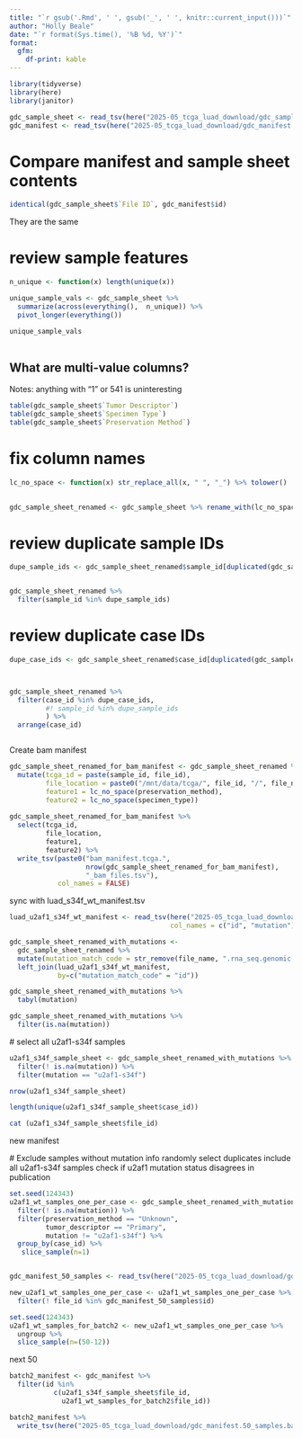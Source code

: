 ```yaml
---
title: "`r gsub('.Rmd', ' ', gsub('_', ' ', knitr::current_input()))`"
author: "Holly Beale"
date: "`r format(Sys.time(), '%B %d, %Y')`"
format: 
  gfm:
    df-print: kable
---
```


```r

library(tidyverse)
library(here)
library(janitor)

```


```r
gdc_sample_sheet <- read_tsv(here("2025-05_tcga_luad_download/gdc_sample_sheet.2025-05-22.tsv"))
gdc_manifest <- read_tsv(here("2025-05_tcga_luad_download/gdc_manifest.2025-05-22.132704.txt"))
```

# Compare manifest and sample sheet contents

```r

identical(gdc_sample_sheet$`File ID`, gdc_manifest$id)


```
They are the same


# review sample features
```r

n_unique <- function(x) length(unique(x))

unique_sample_vals <- gdc_sample_sheet %>%
  summarize(across(everything(),  n_unique)) %>%
  pivot_longer(everything())

unique_sample_vals
  
```

## What are multi-value columns?
Notes:
anything with "1" or 541 is uninteresting


```r

table(gdc_sample_sheet$`Tumor Descriptor`)
table(gdc_sample_sheet$`Specimen Type`)
table(gdc_sample_sheet$`Preservation Method`)

```

# fix column names
```r

lc_no_space <- function(x) str_replace_all(x, " ", "_") %>% tolower()
  

gdc_sample_sheet_renamed <- gdc_sample_sheet %>% rename_with(lc_no_space)
```

# review duplicate sample IDs

```r

dupe_sample_ids <- gdc_sample_sheet_renamed$sample_id[duplicated(gdc_sample_sheet_renamed$sample_id)]


gdc_sample_sheet_renamed %>%
  filter(sample_id %in% dupe_sample_ids)
```

# review duplicate case IDs

```r

dupe_case_ids <- gdc_sample_sheet_renamed$case_id[duplicated(gdc_sample_sheet_renamed$case_id)]



gdc_sample_sheet_renamed %>%
  filter(case_id %in% dupe_case_ids,
         #! sample_id %in% dupe_sample_ids
         ) %>%
  arrange(case_id)



```

 
Create bam manifest 
```r

gdc_sample_sheet_renamed_for_bam_manifest <- gdc_sample_sheet_renamed %>%
  mutate(tcga_id = paste(sample_id, file_id),
         file_location = paste0("/mnt/data/tcga/", file_id, "/", file_name),
         feature1 = lc_no_space(preservation_method),
         feature2 = lc_no_space(specimen_type))
  
gdc_sample_sheet_renamed_for_bam_manifest %>%
  select(tcga_id,
         file_location,
         feature1,
         feature2) %>%
  write_tsv(paste0("bam_manifest.tcga.", 
                   nrow(gdc_sample_sheet_renamed_for_bam_manifest), 
                   "_bam_files.tsv"),
            col_names = FALSE)

```
 
 
sync with luad_s34f_wt_manifest.tsv

```r
luad_u2af1_s34f_wt_manifest <- read_tsv(here("2025-05_tcga_luad_download/luad_u2af1_s34f_wt_manifest.tsv"),
                                        col_names = c("id", "mutation"))

gdc_sample_sheet_renamed_with_mutations <- 
  gdc_sample_sheet_renamed %>%
  mutate(mutation_match_code = str_remove(file_name, ".rna_seq.genomic.gdc_realn.bam")) %>%
  left_join(luad_u2af1_s34f_wt_manifest,
            by=c("mutation_match_code" = "id")) 

gdc_sample_sheet_renamed_with_mutations %>%
  tabyl(mutation)

```


```r
gdc_sample_sheet_renamed_with_mutations %>%
  filter(is.na(mutation))
```

 # select all u2af1-s34f samples
```r


u2af1_s34f_sample_sheet <- gdc_sample_sheet_renamed_with_mutations %>%
  filter(! is.na(mutation)) %>%
  filter(mutation == "u2af1-s34f")

nrow(u2af1_s34f_sample_sheet)

length(unique(u2af1_s34f_sample_sheet$case_id))

cat (u2af1_s34f_sample_sheet$file_id)

```
 
 
 new manifest
 
 # Exclude samples without mutation info
 randomly select duplicates 
 include all u2af1-s34f samples
 check if u2af1 mutation status disagrees in publication
 
```r

set.seed(124343)
u2af1_wt_samples_one_per_case <- gdc_sample_sheet_renamed_with_mutations %>%
  filter(! is.na(mutation)) %>%
  filter(preservation_method == "Unknown",
         tumor_descriptor == "Primary",
         mutation != "u2af1-s34f") %>%
  group_by(case_id) %>%
   slice_sample(n=1)



```
 
```r

gdc_manifest_50_samples <- read_tsv(here("2025-05_tcga_luad_download/gdc_manifest.50_samples.2025-05-22.132704.txt"))

new_u2af1_wt_samples_one_per_case <- u2af1_wt_samples_one_per_case %>%
  filter(! file_id %in% gdc_manifest_50_samples$id)

set.seed(124343)
u2af1_wt_samples_for_batch2 <- new_u2af1_wt_samples_one_per_case %>%
  ungroup %>%
  slice_sample(n=(50-12))


```
 
next 50 
```r


batch2_manifest <- gdc_manifest %>%
  filter(id %in% 
           c(u2af1_s34f_sample_sheet$file_id,
             u2af1_wt_samples_for_batch2$file_id))

batch2_manifest %>%
  write_tsv(here("2025-05_tcga_luad_download/gdc_manifest.50_samples.batch2.2025-05-28.txt"))
  

```
 
 